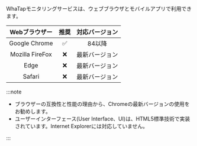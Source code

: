 WhaTapモニタリングサービスは、ウェブブラウザとモバイルアプリで利用できます。

|     Webブラウザー    |                推奨               | 対応バージョン |
| :-------------: | :-----------------------------: | :-----: |
|  Google Chrome  | <span class='emoji-ok'>✅</span> |   84以降  |
| Mozilla FireFox | <span class='emoji-no'>❌</span> | 最新バージョン |
|       Edge      | <span class='emoji-no'>❌</span> | 最新バージョン |
|      Safari     | <span class='emoji-no'>❌</span> | 最新バージョン |

:::note

-   ブラウザーの互換性と性能の理由から、Chromeの最新バージョンの使用をお勧めします。
-   ユーザーインターフェース(User Interface、UI)は、HTML5標準技術で実装されています。Internet Explorerには対応していません。

:::
